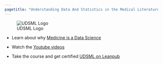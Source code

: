 ```yaml
---
pagetitle: "Understanding Data And Statistics in the Medical Literature"
---
```


![UDSML Logo](https://dclrlzd4gl55u.cloudfront.net/375/hero2x?1550512305)


* Learn about why [Medicine is a Data Science](https://docs.google.com/presentation/d/1Rpq0AvLVBw3-sIko8GTTWr25UnD3joEqnT1WTZVmwXI/edit?usp=sharing)

* Watch the [Youtube videos](https://www.youtube.com/channel/UCBcVPdI7mwc1ng3eTpuhrlw)

* Take the course and get certified [UDSML on Leanpub](https://leanpub.com/universities/courses/jhu/udsml)



